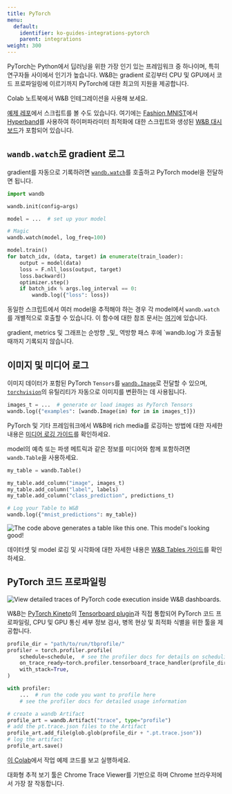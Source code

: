```yaml
---
title: PyTorch
menu:
  default:
    identifier: ko-guides-integrations-pytorch
    parent: integrations
weight: 300
---
```


<Card title="Try in Colab" href="https://colab.research.google.com/github/wandb/examples/blob/master/colabs/intro/Intro_to_Weights_%26_Biases.ipynb" icon="python"/>

PyTorch는 Python에서 딥러닝을 위한 가장 인기 있는 프레임워크 중 하나이며, 특히 연구자들 사이에서 인기가 높습니다. W&B는 gradient 로깅부터 CPU 및 GPU에서 코드 프로파일링에 이르기까지 PyTorch에 대한 최고의 지원을 제공합니다.

Colab 노트북에서 W&B 인테그레이션을 사용해 보세요.

<Card title="Try in Colab" href="https://colab.research.google.com/github/wandb/examples/blob/master/colabs/pytorch/Simple_PyTorch_Integration.ipynb" icon="python"/>

[예제 레포](https://github.com/wandb/examples)에서 스크립트를 볼 수도 있습니다. 여기에는 [Fashion MNIST](https://github.com/wandb/examples/tree/master/examples/pytorch/pytorch-cnn-fashion)에서 [Hyperband](https://arxiv.org/abs/1603.06560)를 사용하여 하이퍼파라미터 최적화에 대한 스크립트와 생성된 [W&B 대시보드](https://wandb.ai/wandb/keras-fashion-mnist/runs/5z1d85qs)가 포함되어 있습니다.

## `wandb.watch`로 gradient 로그

gradient를 자동으로 기록하려면 [`wandb.watch`](/ko/ref/python/watch)를 호출하고 PyTorch model을 전달하면 됩니다.

```python
import wandb

wandb.init(config=args)

model = ...  # set up your model

# Magic
wandb.watch(model, log_freq=100)

model.train()
for batch_idx, (data, target) in enumerate(train_loader):
    output = model(data)
    loss = F.nll_loss(output, target)
    loss.backward()
    optimizer.step()
    if batch_idx % args.log_interval == 0:
        wandb.log({"loss": loss})
```

동일한 스크립트에서 여러 model을 추적해야 하는 경우 각 model에서 `wandb.watch`를 개별적으로 호출할 수 있습니다. 이 함수에 대한 참조 문서는 [여기](/ko/ref/python/watch)에 있습니다.

<Warning>
gradient, metrics 및 그래프는 순방향 _및_ 역방향 패스 후에 `wandb.log`가 호출될 때까지 기록되지 않습니다.
</Warning>

## 이미지 및 미디어 로그

이미지 데이터가 포함된 PyTorch `Tensors`를 [`wandb.Image`](/ko/ref/python/data-types/image)로 전달할 수 있으며, [`torchvision`](https://pytorch.org/vision/stable/index.html)의 유틸리티가 자동으로 이미지를 변환하는 데 사용됩니다.

```python
images_t = ...  # generate or load images as PyTorch Tensors
wandb.log({"examples": [wandb.Image(im) for im in images_t]})
```

PyTorch 및 기타 프레임워크에서 W&B에 rich media를 로깅하는 방법에 대한 자세한 내용은 [미디어 로깅 가이드](/ko/guides/models/track/log/media)를 확인하세요.

model의 예측 또는 파생 메트릭과 같은 정보를 미디어와 함께 포함하려면 `wandb.Table`을 사용하세요.

```python
my_table = wandb.Table()

my_table.add_column("image", images_t)
my_table.add_column("label", labels)
my_table.add_column("class_prediction", predictions_t)

# Log your Table to W&B
wandb.log({"mnist_predictions": my_table})
```

<Frame>
    <img src="/images/integrations/pytorch_example_table.png" alt="The code above generates a table like this one. This model's looking good!"  />
</Frame>

데이터셋 및 model 로깅 및 시각화에 대한 자세한 내용은 [W&B Tables 가이드](/ko/guides/models/tables/)를 확인하세요.

## PyTorch 코드 프로파일링

<Frame>
    <img src="/images/integrations/pytorch_example_dashboard.png" alt="View detailed traces of PyTorch code execution inside W&B dashboards."  />
</Frame>

W&B는 [PyTorch Kineto](https://github.com/pytorch/kineto)의 [Tensorboard plugin](https://github.com/pytorch/kineto/blob/master/tb_plugin/README)과 직접 통합되어 PyTorch 코드 프로파일링, CPU 및 GPU 통신 세부 정보 검사, 병목 현상 및 최적화 식별을 위한 툴을 제공합니다.

```python
profile_dir = "path/to/run/tbprofile/"
profiler = torch.profiler.profile(
    schedule=schedule,  # see the profiler docs for details on scheduling
    on_trace_ready=torch.profiler.tensorboard_trace_handler(profile_dir),
    with_stack=True,
)

with profiler:
    ...  # run the code you want to profile here
    # see the profiler docs for detailed usage information

# create a wandb Artifact
profile_art = wandb.Artifact("trace", type="profile")
# add the pt.trace.json files to the Artifact
profile_art.add_file(glob.glob(profile_dir + ".pt.trace.json"))
# log the artifact
profile_art.save()
```

[이 Colab](http://wandb.me/trace-colab)에서 작업 예제 코드를 보고 실행하세요.

<Warning>
대화형 추적 보기 툴은 Chrome Trace Viewer를 기반으로 하며 Chrome 브라우저에서 가장 잘 작동합니다.
</Warning>
